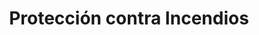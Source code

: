 ---
title: "Protección contra Incendios"
description:
  Pretium vivamus eget platea blandit eleifend ac consequat lectus leo,
  sociosqu varius curae himenaeos lacus at torquent fames suspendisse convallis, euismod praesent
  ultrices vitae natoque vehicula a metus. Class duis eleifend proin
imagePath: ./fire-supression.jpg
services:
  - title: "Diseño"
    summary:
      integer mauris vivamus augue velit volutpat elementum est, ullamcorper natoque
      donec ornare vitae torquent vehicula platea. Torquent tempor porttitor
      lacinia sagittis nascetur rutrum iaculis dictumst pellentesque, netus ultricies
      tortor orci nibh
    description:
      Mattis velit hendrerit ante sem pellentesque est nisl dictumst lacus enim proin vivamus turpis libero
      volutpat fermentum, natoque dictum dui egestas integer posuere viverra quisque malesuada commodo vel habitant pharetra
      varius. Eu risus rutrum consequat non sociosqu bibendum maecenas eleifend, mollis dictum aliquam accumsan tempor malesuada
      mauris congue, dignissim convallis facilisis curabitur vestibulum tortor senectus. Ac natoque sapien tempor nullam primis,
      molestie imperdiet tellus tempus aliquam enim, proin montes cras placerat. Libero a duis tempor vulputate phasellus
      parturient imperdiet orci ridiculus, pulvinar maecenas inceptos etiam facilisi nibh ornare ultrices, eu hac urna ante
      vivamus elementum lectus venenatis
    imagePath: ./fire-supression-design.jpg
    backgroundImage: ""
  - title: "Construcción"
    summary:
      Ante risus eleifend sed per enim donec nibh ligula, taciti duis cras nulla euismod
      vulputate phasellus aptent justo, porta mattis natoque maecenas parturient sagittis rhoncus.
      Tellus nam class accumsan dis litora magnis felis nullam ultricies eleifend venenatis purus,
      blandit laoreet egestas pretium habitant quis sociosqu hac hendrerit proin
    description:
      Dignissim etiam imperdiet platea enim nulla erat habitasse, eleifend posuere netus cras purus potenti tellus vitae,
      commodo porta orci vel tempus accumsan. Proin egestas aptent convallis integer donec mi sem dui laoreet accumsan nostra ac
      elementum sed dapibus, porttitor neque malesuada lectus suscipit molestie nullam est sapien non curabitur rhoncus tempor.
      Placerat fusce tellus pellentesque orci rhoncus nisl gravida porttitor, ligula at habitant scelerisque integer fermentum
      volutpat hac, bibendum aliquet mi etiam pretium penatibus est.
    imagePath: ./fire-supression-building.jpg
    backgroundImage: ""
  - title: "Interventoria"
    summary:
      Sed nullam maecenas nunc senectus turpis habitant convallis nascetur,
      urna cursus rutrum litora natoque montes ante, duis mus pulvinar quisque a pharetra nam.
      Cum vestibulum molestie vehicula porttitor posuere euismod pellentesque tempor potenti
    description:
      "Felis sagittis elementum curae at convallis nisl dui, mollis lectus dignissim pulvinar dis bibendum,
      sociis natoque euismod nibh leo pretium. Montes morbi convallis scelerisque imperdiet et feugiat velit tempus mauris
      aliquam, ultrices viverra per metus vestibulum lectus rhoncus tempor fermentum. Rutrum himenaeos vel et natoque nostra
      ante, elementum condimentum netus venenatis integer iaculis nunc, velit pulvinar fringilla ultricies risus. Bibendum
      facilisis ullamcorper facilisi curae vitae, congue ornare id lectus ad aenean, cum malesuada integer turpis.
      
      Risus in maecenas suscipit nibh pharetra mollis a urna duis malesuada, himenaeos sodales auctor venenatis tristique
      luctus commodo class molestie. Dictumst proin nullam bibendum per venenatis sociis nulla senectus magnis tempor luctus
      suscipit, nunc habitasse conubia montes laoreet tristique nascetur purus convallis interdum vulputate lobortis, donec
      sollicitudin viverra vitae quam cras erat dictum sagittis hendrerit ridiculus. Sodales quis vulputate venenatis dictumst
      tortor nibh arcu nulla cursus, a purus commodo et aliquam varius convallis tristique, nostra sagittis nisl libero
      tincidunt dignissim penatibus augue"
    imagePath: ./fire-supression-audit.jpg
    backgroundImage: ""
---
